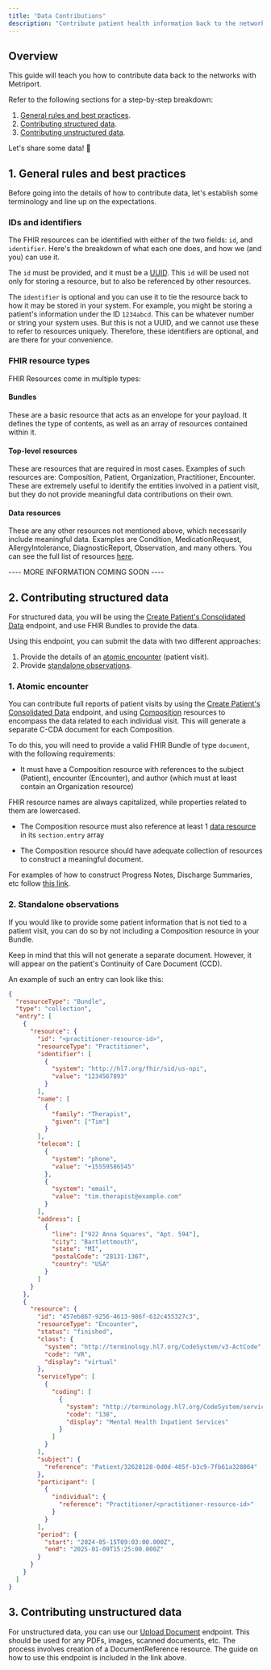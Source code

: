 ```yaml
---
title: "Data Contributions"
description: "Contribute patient health information back to the networks"
---
```


## Overview

This guide will teach you how to contribute data back to the networks with Metriport.

Refer to the following sections for a step-by-step breakdown:

1. [General rules and best practices](#1-general-rules-and-best-practices).
2. [Contributing structured data](#2-contributing-structured-data).
3. [Contributing unstructured data](#3-contributing-unstructured-data).

Let's share some data! 🚀

## 1. General rules and best practices

Before going into the details of how to contribute data, let's establish some terminology and line up on the expectations.

### IDs and identifiers

The FHIR resources can be identified with either of the two fields: `id`, and `identifier`.
Here's the breakdown of what each one does, and how we (and you) can use it.

The `id` must be provided, and it must be a [UUID](https://www.uuidtools.com/what-is-uuid#google_vignette). This `id` will be used not only for storing a resource, but to also be referenced by other resources.

The `identifier` is optional and you can use it to tie the resource back to how it may be stored in your system. For example, you might be storing a patient's information under the ID `1234abcd`. This can be whatever number or string your system uses. But this is not a UUID, and we cannot use these to refer to resources uniquely. Therefore, these identifiers are optional, and are there for your convenience.

### FHIR resource types

FHIR Resources come in multiple types:

#### Bundles

These are a basic resource that acts as an envelope for your payload. It defines the type of contents, as well as an array of resources contained within it.

#### Top-level resources

These are resources that are required in most cases. Examples of such resources are: Composition, Patient, Organization, Practitioner, Encounter. These are extremely useful to identify the entities involved in a patient visit, but they do not provide meaningful data contributions on their own.

#### Data resources

These are any other resources not mentioned above, which necessarily include meaningful data. Examples are Condition, MedicationRequest, AllergyIntolerance, DiagnosticReport, Observation, and many others. You can see the full list of resources [here](/medical-api/fhir/overview).

---- MORE INFORMATION COMING SOON ----

## 2. Contributing structured data

For structured data, you will be using the [Create Patient's Consolidated Data](/medical-api/api-reference/fhir/create-patient-consolidated) endpoint, and use FHIR Bundles to provide the data.

Using this endpoint, you can submit the data with two different approaches:

1. Provide the details of an [atomic encounter](#1-atomic-encounter) (patient visit).
2. Provide [standalone observations](#2-standalone-observations).

### 1. Atomic encounter

You can contribute full reports of patient visits by using the [Create Patient's Consolidated Data](/medical-api/api-reference/fhir/create-patient-consolidated) endpoint, and using [Composition](/medical-api/more-info/data-contributions/composition) resources to encompass the data related to each individual visit. This will generate a separate C-CDA document for each Composition.

To do this, you will need to provide a valid FHIR Bundle of type `document`, with the following requirements:

- It must have a Composition resource with references to the subject (Patient), encounter (Encounter), and author (which must at least contain an Organization resource)

<Tip>
  FHIR resource names are always capitalized, while properties related to them are lowercased.
</Tip>

- The Composition resource must also reference at least 1 [data resource](###fhir-resource-types) in its `section.entry` array

- The Composition resource should have adequate collection of resources to construct a meaningful document.

For examples of how to construct Progress Notes, Discharge Summaries, etc follow [this link](/medical-api/more-info/data-contributions/composition).

### 2. Standalone observations

If you would like to provide some patient information that is not tied to a patient visit, you can do so by not including a Composition resource in your Bundle.

Keep in mind that this will not generate a separate document. However, it will appear on the patient's Continuity of Care Document (CCD).

An example of such an entry can look like this:

```json
{
  "resourceType": "Bundle",
  "type": "collection",
  "entry": [
    {
      "resource": {
        "id": "<practitioner-resource-id>",
        "resourceType": "Practitioner",
        "identifier": [
          {
            "system": "http://hl7.org/fhir/sid/us-npi",
            "value": "1234567893"
          }
        ],
        "name": [
          {
            "family": "Therapist",
            "given": ["Tim"]
          }
        ],
        "telecom": [
          {
            "system": "phone",
            "value": "+15559586545"
          },
          {
            "system": "email",
            "value": "tim.therapist@example.com"
          }
        ],
        "address": [
          {
            "line": ["922 Anna Squares", "Apt. 594"],
            "city": "Bartlettmouth",
            "state": "MI",
            "postalCode": "28131-1367",
            "country": "USA"
          }
        ]
      }
    },
    {
      "resource": {
        "id": "457eb867-9256-4613-986f-612c455327c3",
        "resourceType": "Encounter",
        "status": "finished",
        "class": {
          "system": "http://terminology.hl7.org/CodeSystem/v3-ActCode",
          "code": "VR",
          "display": "virtual"
        },
        "serviceType": [
          {
            "coding": [
              {
                "system": "http://terminology.hl7.org/CodeSystem/service-type",
                "code": "138",
                "display": "Mental Health Inpatient Services"
              }
            ]
          }
        ],
        "subject": {
          "reference": "Patient/32628128-0d0d-485f-b3c9-7fb61a328064"
        },
        "participant": [
          {
            "individual": {
              "reference": "Practitioner/<practitioner-resource-id>"
            }
          }
        ],
        "period": {
          "start": "2024-05-15T09:03:00.000Z",
          "end": "2025-01-09T15:25:00.000Z"
        }
      }
    }
  ]
}
```

## 3. Contributing unstructured data

For unstructured data, you can use our [Upload Document](/medical-api/api-reference/document/post-upload-url) endpoint. This should be used for any PDFs, images, scanned documents, etc. The process involves creation of a DocumentReference resource. The guide on how to use this endpoint is included in the link above.
